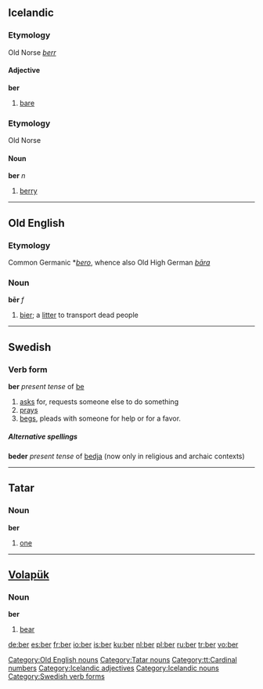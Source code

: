 {{see|beer|berr}}

==Icelandic==

===Etymology===
Old Norse ''[[berr]]''

====Adjective====
'''ber'''

# [[bare]]

===Etymology===
Old Norse
====Noun====
'''ber''' ''n''

# [[berry]]

----

==Old English==
===Etymology===
Common Germanic *''[[bero]]'', whence also Old High German ''[[bāra]]''
===Noun===
'''bēr''' ''f''

# [[bier]]; a [[litter]] to transport dead people

[[Category:Old English nouns]]

----

==Swedish==
===Verb form===
'''ber''' ''present tense'' of [[be]]

# [[ask]]s for, requests someone else to do something
# [[pray]]s
# [[beg]]s, pleads with someone for help or for a favor.

=====Alternative spellings=====

'''beder''' ''present tense'' of [[bedja]] (now only in religious and archaic contexts)

----
==Tatar==

===Noun===
'''ber'''

# {{cardinal|lang=tt}} [[one]]
[[Category:Tatar nouns]]
[[Category:tt:Cardinal numbers]]

----

==[[Volapük]]==
===Noun===
'''ber'''

# [[bear]]

[[Category:Icelandic adjectives]]
[[Category:Icelandic nouns]]
[[Category:Swedish verb forms]]

[[de:ber]]
[[es:ber]]
[[fr:ber]]
[[io:ber]]
[[is:ber]]
[[ku:ber]]
[[nl:ber]]
[[pl:ber]]
[[ru:ber]]
[[tr:ber]]
[[vo:ber]]